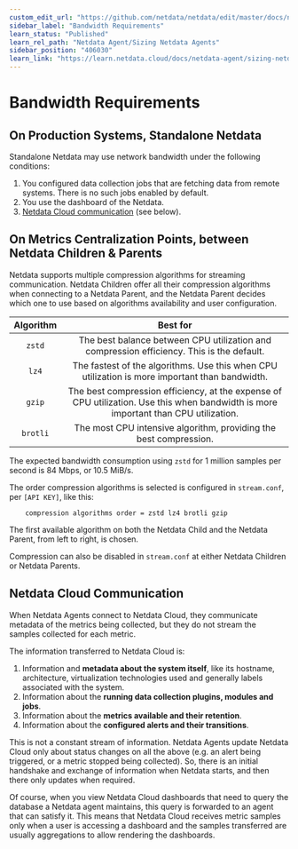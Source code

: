 ```yaml
---
custom_edit_url: "https://github.com/netdata/netdata/edit/master/docs/netdata-agent/sizing-netdata-agents/bandwidth-requirements.md"
sidebar_label: "Bandwidth Requirements"
learn_status: "Published"
learn_rel_path: "Netdata Agent/Sizing Netdata Agents"
sidebar_position: "406030"
learn_link: "https://learn.netdata.cloud/docs/netdata-agent/sizing-netdata-agents/bandwidth-requirements"
---
```


# Bandwidth Requirements

## On Production Systems, Standalone Netdata

Standalone Netdata may use network bandwidth under the following conditions:

1. You configured data collection jobs that are fetching data from remote systems. There is no such jobs enabled by default.
2. You use the dashboard of the Netdata.
3. [Netdata Cloud communication](#netdata-cloud-communication) (see below).

## On Metrics Centralization Points, between Netdata Children & Parents

Netdata supports multiple compression algorithms for streaming communication. Netdata Children offer all their compression algorithms when connecting to a Netdata Parent, and the Netdata Parent decides which one to use based on algorithms availability and user configuration.

| Algorithm |                                                              Best for                                                               |
|:---------:|:-----------------------------------------------------------------------------------------------------------------------------------:|
|  `zstd`   |                      The best balance between CPU utilization and compression efficiency. This is the default.                      |
|   `lz4`   |                   The fastest of the algorithms. Use this when CPU utilization is more important than bandwidth.                    |
|  `gzip`   | The best compression efficiency, at the expense of CPU utilization. Use this when bandwidth is more important than CPU utilization. |
| `brotli`  |                                  The most CPU intensive algorithm, providing the best compression.                                  |

The expected bandwidth consumption using `zstd` for 1 million samples per second is 84 Mbps, or 10.5 MiB/s.

The order compression algorithms is selected is configured in `stream.conf`, per `[API KEY]`, like this:

```text
    compression algorithms order = zstd lz4 brotli gzip
```

The first available algorithm on both the Netdata Child and the Netdata Parent, from left to right, is chosen.

Compression can also be disabled in `stream.conf` at either Netdata Children or Netdata Parents.

## Netdata Cloud Communication

When Netdata Agents connect to Netdata Cloud, they communicate metadata of the metrics being collected, but they do not stream the samples collected for each metric.

The information transferred to Netdata Cloud is:

1. Information and **metadata about the system itself**, like its hostname, architecture, virtualization technologies used and generally labels associated with the system.
2. Information about the **running data collection plugins, modules and jobs**.
3. Information about the **metrics available and their retention**.
4. Information about the **configured alerts and their transitions**.

This is not a constant stream of information. Netdata Agents update Netdata Cloud only about status changes on all the above (e.g. an alert being triggered, or a metric stopped being collected). So, there is an initial handshake and exchange of information when Netdata starts, and then there only updates when required.

Of course, when you view Netdata Cloud dashboards that need to query the database a Netdata agent maintains, this query is forwarded to an agent that can satisfy it. This means that Netdata Cloud receives metric samples only when a user is accessing a dashboard and the samples transferred are usually aggregations to allow rendering the dashboards.  
